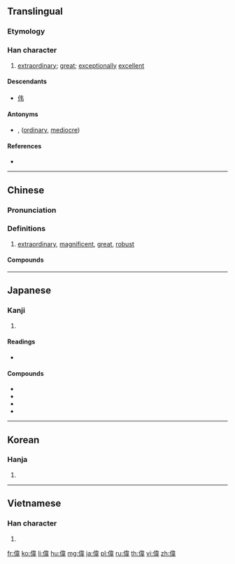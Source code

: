 {{also|伟}}
==Translingual==

===Etymology===
{{Han compound|人|alt1=亻|韋}}<!-- Unclear to me if liushu is psc or ic (people dancing) -->

===Han character===
{{Han char|rn=9|rad=人|as=09|sn=12|four=24256|canj=ODMQ|ids=⿰亻韋}}

# [[extraordinary]]; [[great]]; [[exceptionally]] [[excellent]]

====Descendants====
* [[伟]]

====Antonyms====
* {{l|mul|庸}}, {{l|mul|凡}} ([[ordinary]], [[mediocre]])

====References====
* {{Han ref|kx=0110.050|dkj=00837|dj=0234.020|hdz=10198.040|uh=5049|ud=20553|bh=B0B6|bd=45238}}

----

==Chinese==
{{zh-forms|s=伟}}

===Pronunciation===
{{zh-pron
|m=wěi
|c=wai5
|h=pfs=
|md=
|mn=uí
|w=
|mc=y
|oc=y
|cat=a
}}

===Definitions===
{{zh-hanzi}}

# [[extraordinary]], [[magnificent]], [[great]], [[robust]]

====Compounds====
{{zh-der|偉大|宏偉|雄偉}}

----

==Japanese==

===Kanji===
{{ja-kanji|grade=c|rs=人09}}

# {{defn|lang=ja|sort=人09}}

====Readings====
* {{ja-readings|on=[[い]] (i), {{qualifier|historical}} [[ゐ]] (wi)|kun=[[えらい]] (erai), [[ひいでる]] (hiideru), [[すぐれる]] (sugureru)}}

====Compounds====
* {{m|ja|偉業|tr=igyō}}
* {{m|ja|偉才|tr=isai}}
* {{m|ja|偉人|tr=ijin}}
* {{m|ja|偉大|tr=idai}}

----

==Korean==

===Hanja===
{{ko-hanja|hangeul=위|rv=wi|mr=wi}}

# {{defn|lang=ko|sort=人09}}

----

==Vietnamese==

===Han character===
{{vi-hantu|[[vĩ]], [[vỉ]]|rs=人09}}

# {{defn|lang=vi|sort=人09}}

[[fr:偉]]
[[ko:偉]]
[[li:偉]]
[[hu:偉]]
[[mg:偉]]
[[ja:偉]]
[[pl:偉]]
[[ru:偉]]
[[th:偉]]
[[vi:偉]]
[[zh:偉]]